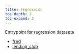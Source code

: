 ```yaml
---
title: regression
toc-depth: 3
toc-expand: 3
---
```


Entrypoint for regression datasets

- [fred](regression/fred.qmd)
- [lending_club](regression/lending_club.qmd)
